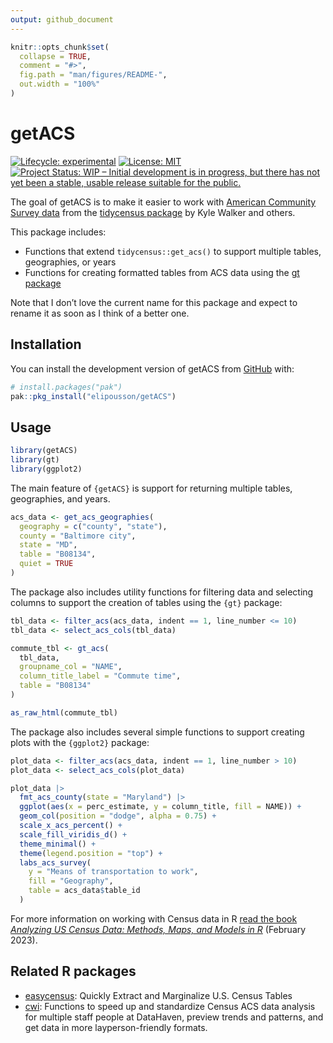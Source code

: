 ```yaml
---
output: github_document
---
```


<!-- README.md is generated from README.Rmd. Please edit that file -->

```r
knitr::opts_chunk$set(
  collapse = TRUE,
  comment = "#>",
  fig.path = "man/figures/README-",
  out.width = "100%"
)
```

# getACS

<!-- badges: start -->

[![Lifecycle: experimental](https://img.shields.io/badge/lifecycle-experimental-orange.svg)](https://lifecycle.r-lib.org/articles/stages.html#experimental) [![License: MIT](https://img.shields.io/badge/License-MIT-yellow.svg)](https://opensource.org/licenses/MIT) [![Project Status: WIP -- Initial development is in progress, but there has not yet been a stable, usable release suitable for the public.](https://www.repostatus.org/badges/latest/wip.svg)](https://www.repostatus.org/#wip)

<!-- badges: end -->

The goal of getACS is to make it easier to work with [American Community Survey data](https://www.census.gov/programs-surveys/acs) from the [tidycensus package](https://walker-data.com/tidycensus/) by Kyle Walker and others.

This package includes:

-   Functions that extend `tidycensus::get_acs()` to support multiple tables, geographies, or years
-   Functions for creating formatted tables from ACS data using the [gt package](https://gt.rstudio.com/)

Note that I don't love the current name for this package and expect to rename it as soon as I think of a better one.

## Installation

You can install the development version of getACS from [GitHub](https://github.com/) with:

``` r
# install.packages("pak")
pak::pkg_install("elipousson/getACS")
```

## Usage

```r
library(getACS)
library(gt)
library(ggplot2)
```

The main feature of `{getACS}` is support for returning multiple tables, geographies, and years.

```r
acs_data <- get_acs_geographies(
  geography = c("county", "state"),
  county = "Baltimore city",
  state = "MD",
  table = "B08134",
  quiet = TRUE
)
```

The package also includes utility functions for filtering data and selecting columns to support the creation of tables using the `{gt}` package:

```r
tbl_data <- filter_acs(acs_data, indent == 1, line_number <= 10)
tbl_data <- select_acs_cols(tbl_data)

commute_tbl <- gt_acs(
  tbl_data,
  groupname_col = "NAME",
  column_title_label = "Commute time",
  table = "B08134"
)

as_raw_html(commute_tbl)
```

The package also includes several simple functions to support creating plots with the `{ggplot2}` package:

```r
plot_data <- filter_acs(acs_data, indent == 1, line_number > 10)
plot_data <- select_acs_cols(plot_data)

plot_data |>
  fmt_acs_county(state = "Maryland") |>
  ggplot(aes(x = perc_estimate, y = column_title, fill = NAME)) +
  geom_col(position = "dodge", alpha = 0.75) +
  scale_x_acs_percent() +
  scale_fill_viridis_d() +
  theme_minimal() +
  theme(legend.position = "top") +
  labs_acs_survey(
    y = "Means of transportation to work",
    fill = "Geography",
    table = acs_data$table_id
  )
```

For more information on working with Census data in R [read the book *Analyzing US Census Data: Methods, Maps, and Models in R*](https://walker-data.com/census-r) (February 2023).

## Related R packages

-   [easycensus](https://github.com/CoryMcCartan/easycensus): Quickly Extract and Marginalize U.S. Census Tables
-   [cwi](https://ct-data-haven.github.io/cwi/): Functions to speed up and standardize Census ACS data analysis for multiple staff people at DataHaven, preview trends and patterns, and get data in more layperson-friendly formats.

